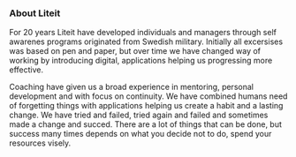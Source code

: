 ### About Liteit
For 20 years Liteit have developed individuals and managers through self awarenes programs originated from Swedish military. Initially all excersises was based on pen and paper, but over time we have changed way of working by introducing digital, applications helping us progressing more effective. 

Coaching have given us a broad experience in mentoring, personal development and with focus on continuity. We have combined humans need of forgetting things with applications helping us create a habit and a lasting change. We have tried and failed, tried again and failed and sometimes made a change and succed. There are a lot of things that can be done, but success many times depends on what you decide not to do, spend your resources visely. 
